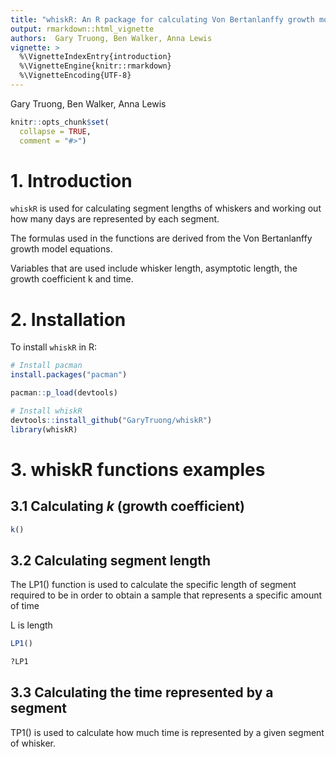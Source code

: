 ```yaml
---
title: "whiskR: An R package for calculating Von Bertanlanffy growth model variables"
output: rmarkdown::html_vignette
authors:  Gary Truong, Ben Walker, Anna Lewis
vignette: >
  %\VignetteIndexEntry{introduction}
  %\VignetteEngine{knitr::rmarkdown}
  %\VignetteEncoding{UTF-8}
---
```


Gary Truong, Ben Walker, Anna Lewis
```r
knitr::opts_chunk$set(
  collapse = TRUE,
  comment = "#>")
```

# 1. Introduction

`whiskR` is used for calculating segment lengths of whiskers and working out how many days are represented by each segment. 

The formulas used in the functions are derived from the Von Bertanlanffy growth model equations.

Variables that are used include whisker length, asymptotic length, the growth coefficient k and time.  

# 2. Installation

To install `whiskR` in R:

```r
# Install pacman 
install.packages("pacman")

pacman::p_load(devtools)

# Install whiskR
devtools::install_github("GaryTruong/whiskR")
library(whiskR)
```

# 3. whiskR functions examples

## 3.1 Calculating *k* (growth coefficient)

```r
k()
```


## 3.2 Calculating segment length

The LP1() function is used to calculate the specific length of segment required to be in order to obtain a sample that represents a specific amount of time 

L is length
```r
LP1()

?LP1
```


## 3.3 Calculating the time represented by a segment

TP1() is used to calculate how much time is represented by a given segment of whisker. 

```r

```


